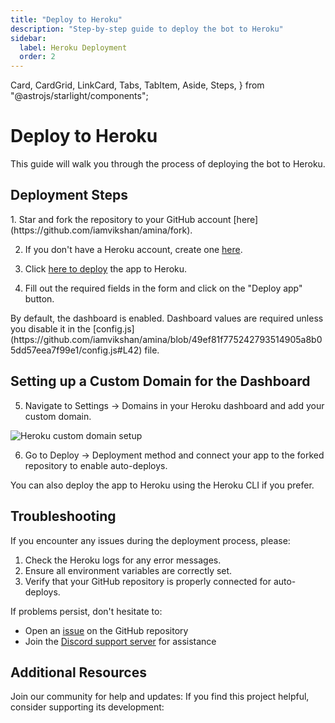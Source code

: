 ```yaml
---
title: "Deploy to Heroku"
description: "Step-by-step guide to deploy the bot to Heroku"
sidebar:
  label: Heroku Deployment
  order: 2
---
```


  Card,
  CardGrid,
  LinkCard,
  Tabs,
  TabItem,
  Aside,
  Steps,
} from "@astrojs/starlight/components";


# Deploy to Heroku

This guide will walk you through the process of deploying the bot to Heroku.

## Deployment Steps
<Steps>
1. Star and fork the repository to your GitHub account [here](https://github.com/iamvikshan/amina/fork).

2. If you don't have a Heroku account, create one [here](https://signup.heroku.com/).

3. Click [here to deploy](https://dashboard.heroku.com/new?template=https%3A%2F%2Fgithub.com%2Fiamvikshan%2Famina) the app to Heroku.

4. Fill out the required fields in the form and click on the "Deploy app" button.
</Steps>
<Aside type="caution">
  By default, the dashboard is enabled. Dashboard values are required unless you disable it in the [config.js](https://github.com/iamvikshan/amina/blob/49ef81f775242793514905a8b05dd57eea7f99e1/config.js#L42) file.
</Aside>

## Setting up a Custom Domain for the Dashboard

5. Navigate to Settings -> Domains in your Heroku dashboard and add your custom domain.

<div style={{ display: 'flex', justifyContent: 'center' }}>
  <Image src={herokuDomain} alt="Heroku custom domain setup" style={{ borderRadius: '8px' }} />
</div>

6. Go to Deploy -> Deployment method and connect your app to the forked repository to enable auto-deploys.

<Aside type="tip">
  You can also deploy the app to Heroku using the Heroku CLI if you prefer.
</Aside>

## Troubleshooting

If you encounter any issues during the deployment process, please:

1. Check the Heroku logs for any error messages.
2. Ensure all environment variables are correctly set.
3. Verify that your GitHub repository is properly connected for auto-deploys.

If problems persist, don't hesitate to:

- Open an [issue](https://github.com/iamvikshan/amina/issue/new/choose) on the GitHub repository
- Join the [Discord support server](https://discord.gg/uMgS9evnmv) for assistance

## Additional Resources

<CardGrid>
  <Card title="Support Server" icon="discord">
    Join our community for help and updates:
    <LinkCard title="Join Discord Server" href="https://discord.gg/uMgS9evnmv" />
  </Card>
  <Card title="Support Development" icon="heart">
    If you find this project helpful, consider supporting its development:
    <LinkCard title="Support on Ko-fi" href="https://ko-fi.com/vikshan" />
  </Card>
</CardGrid>